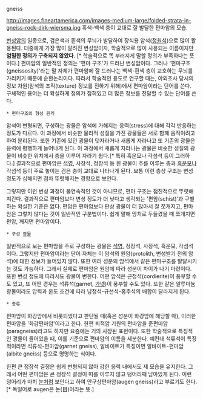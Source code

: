 gneiss


http://images.fineartamerica.com/images-medium-large/folded-strata-in-gneiss-rock-dirk-wiersma.jpg
흑색-백색 층이 교대로 잘 발달한 편마암의 모습.


[[돌|변성암]]의 일종으로, 검은색과 흰색의 무늬가 발달하여 장식용 암석([[정원석]])으로 많이 활용된다. 대중에게 가장 많이 알려진 변성암이자, 학술적으로 많이 사용되는 이름이지만 '''엄밀한 정의가 구축되지 않았다.''' [* 학술적으로 똑 부러지게 말할 정의가 부족하다는 뜻이다.] 편마암의 일반적인 정의는 '편마 구조'가 드러난 변성암이다. 그러나 '편마구조(gneissosity)'라는 말 자체가 편마암에 잘 드러나는 백색-흰색 층이 교호하는 무늬를 가리키기 때문에 순환논리이다.
따라서 학술적인 용도로 연구할 때는, 야외조사 당시의 정보 차원(암석의 조직(texture) 정보를 전하기 위해)에서 편마암이라는 단어를 쓴다. 구체적인 용어는 더 확실하게 정의가 잡혀있고 더 많은 정보를 전달할 수 있는 단어를 쓴다.


 * 편마구조의 형성 원리

암석이 변형되면, 구성하는 광물은 암석에 가해지는 응력(stress)에 대해 각각 반응하는 정도가 다르다. 이 과정에서 비슷한 물리적 성질을 가진 광물들은 서로 함께 움직이려고 하여 분리된다. 또한 기존에 있던 광물이 덧자라거나 새롭게 자라나고 또 기존의 광물은 응력에 평행하게 늘어나게 된다. 이 과정에서 새롭게 자라나는 광물은 비슷한 성질의 광물이 비슷한 위치에서 층을 이루어 자라기 쉽다.[* 특히 흑운모나 각섬석 등이 그러하다.] 결과적으로 편마암은 [[석영]], 사장석, 정장석 등 흰 광물이 주를 이루는 층과 [[흑운모]]나 각섬석 등이 주로 놓이는 검은 층이 교대로 나타나게 된다. 보통 이런 층상 구조는 변성 정도가 심해지면 점차 뚜렷해지는 경향으로 보인다.

그렇지만 이런 변성 과정이 불연속적인 것이 아니므로, 편마 구조는 점진적으로 뚜렷해져간다. 결과적으로 편마암보다 변성 정도가 더 낮다고 생각되는 '편암(schist)'과 구별하는 확실한 기준은 없다. 편암은 편마암보다 판상 광물이 더 많아서 잘 쪼개지고, 편마암은 그렇지 않다는 것이 일반적인 구분법이다. 쉽게 말해 망치로 두들겼을 때 쪼개지면 편암, 깨지면 편마암이다.


 * 구성 [[광물]]

일반적으로 보는 편마암을 주로 구성하는 광물은 [[석영]], 정장석, 사장석, 흑운모, 각섬석이다. 그렇지만 편마암이라는 단어 자체는 이 암석의 원암(protolith, 변성받기 전의 암석)에 대한 정보가 들어있지 않다. 또한 여러 성분의 암석에서 같은 편마구조를 발달시키는 것도 가능하다. 그래서 실제로 편마암은 원암에 따라 성분이 차이가 나기 마련이다. 또한 변성 정도에 따라서도 광물이 변한다. 어떤 암석은 근청석(cordierite)이 풍부할 수도 있고, 또 어떤 경우는 석류석(garnet, [[가넷]])이 풍부할 수도 있다. 또한 같은 알루미늄 광물이라도 압력과 온도 조건에 따라 남정석-규선석-홍주석의 배합이 달라지게 된다.


 * 종류

편마암이 화강암에서 비롯되었다고 판단될 때(혹은 성분이 화강암에 해당할 때), 이러한 편마암을 '화강편마암'이라고 한다. 한편 퇴적암 기원의 편마암을 준편마암(paragneiss)라고도 하지만 요즘에는 거의 사장된 표현이다. 또한 학술적으로 특징적인 광물이 들어있을 때, 이를 기준으로 편마암의 이름을 세분한다. 예컨대 석류석이 특징적이라면 석류석-편마암(garnet gneiss), 알바이트가 특징이면 알바이트-편마암(albite gneiss) 등으로 명명하는 식이다. 

한편 큰 정장석 결정은 쉽게 변형되지 않아 강한 응력 내에서도 제 모습을 유지한다. 그래서 어떤 편마암은 큰 정장석 결정이 띠를 이루지 않고 덩어리째 남아있게 된다. 이런 덩어리가 마치 [[눈]]처럼 보인다고 하여 안구상편마암(augen gneiss)라고 부르기도 한다.[* 독일어로 augen은 눈(目)이라는 뜻.]


